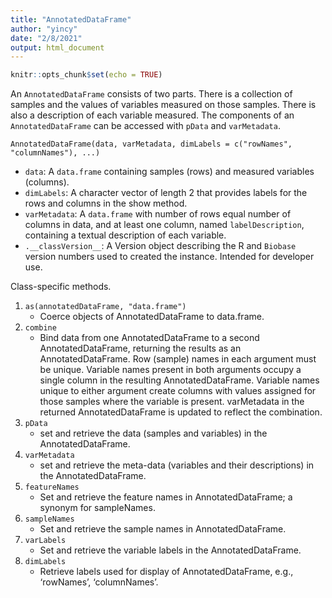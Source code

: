 ```yaml
---
title: "AnnotatedDataFrame"
author: "yincy"
date: "2/8/2021"
output: html_document
---
```


```r
knitr::opts_chunk$set(echo = TRUE)
```

An `AnnotatedDataFrame` consists of two parts. There is a collection of samples and the values of variables measured on those samples. There is also a description of each variable measured. The components of an `AnnotatedDataFrame` can be accessed with `pData` and `varMetadata`.  

```
AnnotatedDataFrame(data, varMetadata, dimLabels = c("rowNames", "columnNames"), ...)
```

- `data`: A `data.frame` containing samples (rows) and measured variables (columns).  
- `dimLabels`: A character vector of length 2 that provides labels for the rows and columns in the show method.  
- `varMetadata`: A `data.frame` with number of rows equal number of columns in data, and at least one column, named `labelDescription`, containing a textual description of each variable.  
- `.__classVersion__`: A Version object describing the R and `Biobase` version numbers used to created the instance. Intended for developer use.  


Class-specific methods.  

1. `as(annotatedDataFrame, "data.frame")`  
    + Coerce objects of AnnotatedDataFrame to data.frame.  
2. `combine`  
    + Bind data from one AnnotatedDataFrame to a second AnnotatedDataFrame, returning the results as an AnnotatedDataFrame. Row (sample) names in each argument must be unique. Variable names present in both arguments occupy a single column in the resulting AnnotatedDataFrame. Variable names unique to either argument create columns with values assigned for those samples where the variable is present. varMetadata in the returned AnnotatedDataFrame is updated to reflect the combination.  
3. `pData`  
    + set and retrieve the data (samples and variables) in the AnnotatedDataFrame.  
4. `varMetadata`  
    + set and retrieve the meta-data (variables and their descriptions) in the AnnotatedDataFrame.  
5. `featureNames`  
    + Set and retrieve the feature names in AnnotatedDataFrame; a synonym for sampleNames.  
6. `sampleNames`  
    + Set and retrieve the sample names in AnnotatedDataFrame.  
7. `varLabels`  
    + Set and retrieve the variable labels in the AnnotatedDataFrame.  
8. `dimLabels`  
    + Retrieve labels used for display of AnnotatedDataFrame, e.g., ‘rowNames’, ‘columnNames’.  



